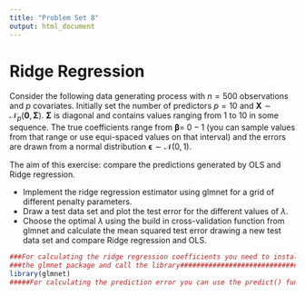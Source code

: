 ```yaml
---
title: "Problem Set 8"
output: html_document
---
```

# Ridge Regression

\noindent Consider the following data generating process with $n=500$ observations and $p$ covariates. Initially set the number of predictors $p=10$ and  $\mathbf{X} \sim \mathcal{N}_p(\mathbf{0},\boldsymbol{\Sigma})$. $\boldsymbol{\Sigma}$ is diagonal and contains values ranging from 1 to 10 in some sequence. The true coefficients range from $\boldsymbol{\beta}=$ $0-1$ (you can sample values from that range or use equi-spaced values on that interval) and the errors are drawn from a normal distribution $\boldsymbol{\epsilon} \sim \mathcal{N}(0,1).$
  
The aim of this exercise: compare the predictions generated by OLS and Ridge regression.   
  
- Implement the ridge regression estimator using glmnet for a grid of different penalty parameters. 
- Draw a test data set and plot the test error for the different values of $\lambda$.   
- Choose the optimal $\lambda$ using the build in cross-validation function from glmnet and calculate the mean squared test error drawing a new test data set and compare Ridge regression and OLS.



```r
###For calculating the ridge regression coefficients you need to install
###the glmnet package and call the library#############################
library(glmnet)
#####For calculating the prediction error you can use the predict() function##
````


